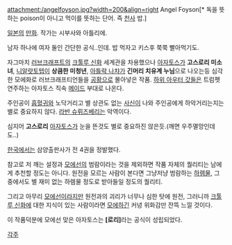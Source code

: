 attachment:/angelfoyson.jpg?width=200&align=right Angel Foyson[* 독을 뜻하는 poison이 아니고 먹이를 뜻하는 단어. 즉 [[천사]] 밥.]

[[일본]]의 [[만화]]. 작가는 시부사와 아틀리에. 

남자 하나에 여자 둘인 간단한 공식..인데.
밥 먹자고 키스후 쭉쭉 빨아먹기도.

자그마치 [[러브크래프트]]의 [[크툴루 신화]] 세계관을 차용했으나 [[아자토스]]가 '''고스로리 미소녀''', [[니알랏토텝]]이 '''상큼한 미청년''', [[아틀락 나챠]]가 '''긴머리 치유계 누님'''으로 나오는등 심각한 모에화로 러브크래프티언들을 [[공황]]으로 몰아넣은 작품. [[하위 아우터 갓들]]은 트럼펫 연주하는 아자토스 직속 [[메이드]] 부대로 나온다. 

주인공이 [[흡혈귀]]와 노닥거리고 별 상관도 없는 [[사신]]이 나와 주인공에게 하악거리는지는 별로 중요하지 않다. [[라반 슈뤼즈베리]]는 악역이다.

심지어 '''고스로리''' [[아자토스]]가 눈을 뜬것도 별로 중요하진 않은듯.(깨면 우주멸망인데도..)

[[한국]]에서는 삼양출판사가 전 4권을 정발했다.

참고로 저 깨는 설정과 [[모에선]]의 범람이라는 것을 제외하면 작품 자체의 퀄리티는 남에게 추천할 정도는 아니다. 원전을 모르는 사람이 본다면 그냥저냥 범람하는 [[하렘물]], 그 중에서도 별 재미 없는 하렘물 정도로 받아들일 정도의 퀄리티.

그리고 아무리 [[모에선]]이라지만 원전과의 괴리가 너무나 심한 탓에 원전, 그러니까 [[크툴루 신화]]에 대한 지식이 있는 사람이라면 [[모에]]하긴 커녕 위화감만 잔뜩 느낄 것이다.

이 작품덕분에 모에선 맞은 아자토스는 '''[로리]'''라는 공식이 성립되었다.

[[각주]]
